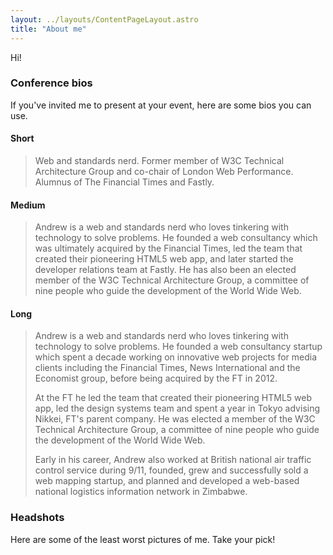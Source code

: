 ```yaml
---
layout: ../layouts/ContentPageLayout.astro
title: "About me"
---
```



Hi!

### Conference bios
    
If you've invited me to present at your event, here are some bios you can use.

#### Short

> Web and standards nerd. Former member of W3C Technical Architecture Group and co-chair of London Web Performance.  Alumnus of The Financial Times and Fastly.
        
#### Medium

> Andrew is a web and standards nerd who loves tinkering with technology to solve problems. He founded a web consultancy which was ultimately acquired by the Financial Times, led the team that created their pioneering HTML5 web app, and later started the developer relations team at Fastly.  He has also been an elected member of the W3C Technical Architecture Group, a committee of nine people who guide the development of the World Wide Web.
        
#### Long

> Andrew is a web and standards nerd who loves tinkering with technology to solve problems. He founded a web consultancy startup which spent a decade working on innovative web projects for media clients including the Financial Times, News International and the Economist group, before being acquired by the FT in 2012.
>
> At the FT he led the team that created their pioneering HTML5 web app, led the design systems team and spent a year in Tokyo advising Nikkei, FT's parent company.  He was elected a member of the W3C Technical Architecture Group, a committee of nine people who guide the development of the World Wide Web.
>
> Early in his career, Andrew also worked at British national air traffic control service during 9/11, founded, grew and successfully sold a web mapping startup, and planned and developed a web-based national logistics information network in Zimbabwe.

### Headshots

Here are some of the least worst pictures of me.  Take your pick!

<ImageGallery srcPattern="/src/assets/images/headshots/*.{jpg,png}" />
